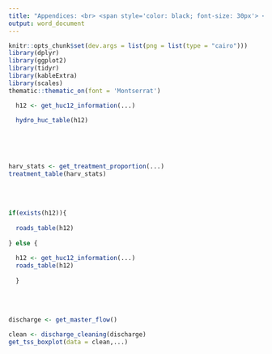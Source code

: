 ```yaml
---
title: "Appendices: <br> <span style='color: black; font-size: 30px'> </span>"
output: word_document
---
```


```r
knitr::opts_chunk$set(dev.args = list(png = list(type = "cairo")))
library(dplyr)
library(ggplot2)
library(tidyr)
library(kableExtra)
library(scales)
thematic::thematic_on(font = 'Montserrat')

```



```r

  h12 <- get_huc12_information(...)

  hydro_huc_table(h12)
  
```

<br>
<br>

```r
harv_stats <- get_treatment_proportion(...)
treatment_table(harv_stats)
```

<br>
<br>

```r
if(exists(h12)){
  
  roads_table(h12)
  
} else {
  
  h12 <- get_huc12_information(...)
  roads_table(h12)
  
  }

```

<br>
<br>

```r

discharge <- get_master_flow()

clean <- discharge_cleaning(discharge)
get_tss_boxplot(data = clean,...)

```
